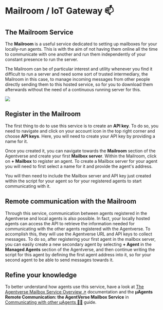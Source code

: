 # Mailroom / IoT Gateway 📫

## The Mailroom Service

The **Mailroom** is a useful service dedicated to setting up mailboxes for your locally-run agents. This is with the aim of not having them online all the time to communicate with one another and run them independently of your constant presence to run the server.

The Mailroom can be of particular interest and utility whenever you find it difficult to run a server and need some sort of trusted intermediary, the Mailroom in this case, to manage incoming messages from other people directly sending them to this hosted service, so for you to download them afterwards without the need of a continuous running server for this.

![](../../../src/images/missing.jpeg)

## Register in the Mailroom

The first thing to do to use this service is to create an **API key**. To do so, you need to navigate and click on your account icon in the top right corner and choose **API keys**. Here, you will need to create your API key by providing a name for it.

Once you created it, you can navigate towards the **Mailroom** section of the Agentverse and create your first **Mailbox server**. Within the Mailroom, click on **+ Mailbox** to register an agent. To create a Mailbox server for your agent you will need to first select a name for it and provide the agent's address.

You will then need to include the Mailbox server and API key just created within the script for your agent so for your registered agents to start communicating with it.

## Remote communication with the Mailroom

Through this service, communication between agents registered in the Agentverse and local agents is also possible. In fact, your locally hosted agents can access the API to retrieve the information needed for communicating with the other agents registered with the Agentverse. To accomplish this, they will use the Agentverse URL and API keys to collect messages. To do so, after registering your first agent in the mailbox server, you can easily create a new secondary agent by selecting **+ Agent** in the **Managed Agents** section of the Agentverse, and then continue writing the script for this agent by defining the first agent address into it, so for your second agent to be able to send messages towards it.

## Refine your knowledge

To better understand how agents use this service, have a look at [The Agentverse Mailbox Service Overview ↗️](/references/contracts/uagents-almanac/register-in-the-agentverse-mailbox.md) documentation and the **μAgents Remote Communication: the AgentVerse Mailbox Service** in [Communicating with other μAgents 📱🤖](/guides/agents/communicating-with-other-agents.md) guide.
